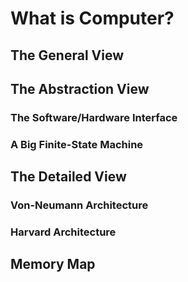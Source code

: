 # What is Computer?

## The General View

## The Abstraction View

### The Software/Hardware Interface

### A Big Finite-State Machine

## The Detailed View

### Von-Neumann Architecture

### Harvard Architecture

## Memory Map

